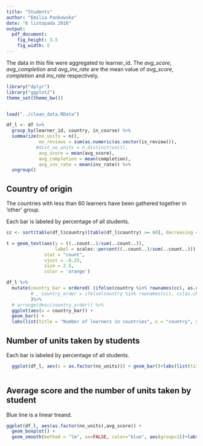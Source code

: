 ```yaml
---
title: "Students"
author: "Emilia Pankowska"
date: "6 listopada 2016"
output: 
  pdf_document: 
    fig_height: 3.5
    fig_width: 5
---
```


The data in this file were aggregated to learner_id. The *avg_score*, *avg_completion* and *avg_inv_rate* are the mean value of *avg_score*, *completion* and *inv_rate* respectively.

```r
library("dplyr")
library("ggplot2")
theme_set(theme_bw())


load("../clean_data.RData")

df_l <- df %>%
  group_by(learner_id, country, in_course) %>%
  summarize(no_units = n(),
            no_reviews = sum(as.numeric(as.vector(is_review))),
           #dist_no_units = n_distinct(unit),
            avg_score = mean(avg_score),
            avg_completion = mean(completion),
            avg_inv_rate = mean(inv_rate)) %>%
  ungroup()
```


## Country of origin

The countries with less than 60 learners have been gathered together in 'other' group.

Each bar is labeled by percentage of all students.

```r
cc <- sort(table(df_l$country)[table(df_l$country) >= 60], decreasing = TRUE)

t = geom_text(aes(y = ((..count..)/sum(..count..)),
                  label = scales::percent((..count..)/sum(..count..))), 
              stat = "count", 
              vjust = -0.25,
              size = 2.5,
              color = 'orange')

df_l %>% 
  mutate(country_bar = ordered( (ifelse(country %in% rownames(cc), as.character(country), 'other')),c(rownames(cc), 'other'))
         # , country_order = ifelse(country %in% rownames(cc), cc[as.character(country)], 0 )
         )%>%
  # arrange(desc(country_order)) %>%       
  ggplot(aes(x = country_bar)) + 
  geom_bar() + 
  labs(list(title = "Number of learners in countries", x = "country", y = "no. of learners")) + t
```

## Number of units taken by students
Each bar is labeled by percentage of all students.

```r

  ggplot(df_l, aes(x = as.factor(no_units))) + geom_bar()+labs(list(title = "", x = "no. of units", y = "no. of learners")) +  t
  

```

## Average score and the number of units taken by student
Blue line is a linear treand.

```r
ggplot(df_l, aes(as.factor(no_units),avg_score)) + 
  geom_boxplot() + 
  geom_smooth(method = "lm", se=FALSE, color="blue", aes(group=1))+labs(list(title = "", x = "no. of units", y = "average score"))
```



